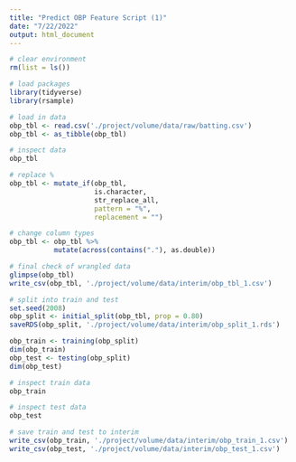 ```yaml
---
title: "Predict OBP Feature Script (1)"
date: "7/22/2022"
output: html_document
---
```


```r
# clear environment
rm(list = ls())

# load packages
library(tidyverse)
library(rsample)
```

```r
# load in data
obp_tbl <- read.csv('./project/volume/data/raw/batting.csv')
obp_tbl <- as_tibble(obp_tbl)
```

```r
# inspect data
obp_tbl
```

```r
# replace %
obp_tbl <- mutate_if(obp_tbl,
                     is.character,
                     str_replace_all,
                     pattern = "%",
                     replacement = "")
```

```r
# change column types
obp_tbl <- obp_tbl %>% 
           mutate(across(contains("."), as.double))
```


```r
# final check of wrangled data
glimpse(obp_tbl)
write_csv(obp_tbl, './project/volume/data/interim/obp_tbl_1.csv')
```

```r
# split into train and test
set.seed(2008)
obp_split <- initial_split(obp_tbl, prop = 0.80)
saveRDS(obp_split, './project/volume/data/interim/obp_split_1.rds')

obp_train <- training(obp_split)
dim(obp_train)
obp_test <- testing(obp_split)
dim(obp_test)
```

```r
# inspect train data
obp_train
```

```r
# inspect test data
obp_test
```

```r
# save train and test to interim
write_csv(obp_train, './project/volume/data/interim/obp_train_1.csv')
write_csv(obp_test, './project/volume/data/interim/obp_test_1.csv')
```

